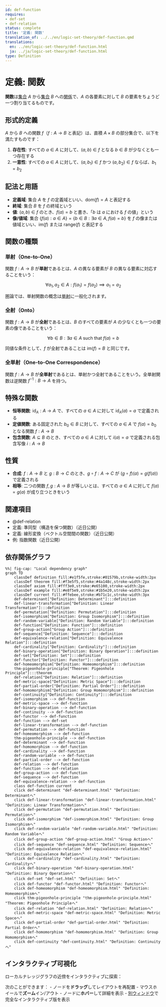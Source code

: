 ```yaml
---
id: def-function
requires:
- def-set
- def-relation
status: complete
title: '定義: 関数'
translation_of: ../../en/logic-set-theory/def-function.qmd
translations:
  en: ../en/logic-set-theory/def-function.html
  ja: ../ja/logic-set-theory/def-function.html
type: Definition
---
```


# 定義: 関数 {#def-function}

**関数**は[集合](def-set.qmd) $A$ から[集合](def-set.qmd) $B$ への[関係](def-relation.qmd)で、$A$ の各要素に対して $B$ の要素をちょうど一つ割り当てるものです。

## 形式的定義

$A$ から $B$ への関数 $f$（$f: A \to B$ と表記）は、直積 $A \times B$ の部分集合で、以下を満たすものです：

1. **存在性**: すべての $a \in A$ に対して、$(a, b) \in f$ となる $b \in B$ が少なくとも一つ存在する
2. **一意性**: すべての $a \in A$ に対して、$(a, b_1) \in f$ かつ $(a, b_2) \in f$ ならば、$b_1 = b_2$

## 記法と用語

- **定義域**: 集合 $A$ を $f$ の定義域といい、$\text{dom}(f) = A$ と表記する
- **終域**: 集合 $B$ を $f$ の終域という
- **値**: $(a, b) \in f$ のとき、$f(a) = b$ と書き、「$b$ は $a$ における $f$ の値」という
- **像/値域**: 集合 $\{f(a) : a \in A\} = \{b \in B : \exists a \in A, f(a) = b\}$ を $f$ の像または値域といい、$\text{im}(f)$ または $\text{range}(f)$ と表記する

## 関数の種類

### 単射（One-to-One）

関数 $f: A \to B$ が**単射**であるとは、$A$ の異なる要素が $B$ の異なる要素に対応することをいう：

$$\forall a_1, a_2 \in A: f(a_1) = f(a_2) \implies a_1 = a_2$$

圏論では、単射関数の概念は[単射](../category-theory/def-monomorphism.qmd)に一般化されます。

### 全射（Onto）

関数 $f: A \to B$ が**全射**であるとは、$B$ のすべての要素が $A$ の少なくとも一つの要素の像であることをいう：

$$\forall b \in B: \exists a \in A \text{ such that } f(a) = b$$

同値な条件として、$f$ が全射であることは $\text{im}(f) = B$ と同じです。

### 全単射（One-to-One Correspondence）

関数 $f: A \to B$ が**全単射**であるとは、単射かつ全射であることをいう。全単射関数は逆関数 $f^{-1}: B \to A$ を持つ。

## 特殊な関数

- **恒等関数**: $\text{id}_A: A \to A$ で、すべての $a \in A$ に対して $\text{id}_A(a) = a$ で定義される
- **定値関数**: ある固定された $b_0 \in B$ に対して、すべての $a \in A$ で $f(a) = b_0$ となる関数 $f: A \to B$
- **包含関数**: $A \subseteq B$ のとき、すべての $a \in A$ に対して $i(a) = a$ で定義される包含写像 $i: A \to B$

## 性質

- **合成**: $f: A \to B$ と $g: B \to C$ のとき、$g \circ f: A \to C$ が $(g \circ f)(a) = g(f(a))$ で定義される
- **相等**: 二つの関数 $f, g: A \to B$ が等しいとは、すべての $a \in A$ に対して $f(a) = g(a)$ が成り立つときをいう

## 関連項目

- @def-relation
- 定義: 準同型（構造を保つ関数）（近日公開）
- 定義: 線形変換（ベクトル空間間の関数）（近日公開）
- 例: 指数関数（近日公開）

## 依存関係グラフ

```mermaid
%%| fig-cap: "Local dependency graph"
graph TD
    classDef definition fill:#e1f5fe,stroke:#01579b,stroke-width:2px
    classDef theorem fill:#f3e5f5,stroke:#4a148c,stroke-width:2px
    classDef axiom fill:#fff3e0,stroke:#e65100,stroke-width:2px
    classDef example fill:#e8f5e9,stroke:#1b5e20,stroke-width:2px
    classDef current fill:#ffebee,stroke:#b71c1c,stroke-width:3px
    def-determinant["Definition: Determinant"]:::definition
    def-linear-transformation["Definition: Linear Transformation"]:::definition
    def-permutation["Definition: Permutation"]:::definition
    def-isomorphism["Definition: Group Isomorphism"]:::definition
    def-random-variable["Definition: Random Variable"]:::definition
    def-function["Definition: Function"]:::definition
    def-group-action["Group Action"]:::definition
    def-sequence["Definition: Sequence"]:::definition
    def-equivalence-relation["Definition: Equivalence Relation"]:::definition
    def-cardinality["Definition: Cardinality"]:::definition
    def-binary-operation["Definition: Binary Operation"]:::definition
    def-set["Definition: Set"]:::definition
    def-functor["Definition: Functor"]:::definition
    def-homeomorphism["Definition: Homeomorphism"]:::definition
    thm-pigeonhole-principle["Theorem: Pigeonhole Principle"]:::theorem
    def-relation["Definition: Relation"]:::definition
    def-metric-space["Definition: Metric Space"]:::definition
    def-partial-order["Definition: Partial Order"]:::definition
    def-homomorphism["Definition: Group Homomorphism"]:::definition
    def-continuity["Definition: Continuity"]:::definition
    def-isomorphism --> def-function
    def-metric-space --> def-function
    def-binary-operation --> def-function
    def-continuity --> def-function
    def-functor --> def-function
    def-function --> def-set
    def-linear-transformation --> def-function
    def-permutation --> def-function
    def-homeomorphism --> def-function
    thm-pigeonhole-principle --> def-function
    def-determinant --> def-function
    def-homomorphism --> def-function
    def-cardinality --> def-function
    def-random-variable --> def-function
    def-partial-order --> def-function
    def-relation --> def-function
    def-function --> def-relation
    def-group-action --> def-function
    def-sequence --> def-function
    def-equivalence-relation --> def-function
    class def-function current
    click def-determinant "def-determinant.html" "Definition: Determinantへ"
    click def-linear-transformation "def-linear-transformation.html" "Definition: Linear Transformationへ"
    click def-permutation "def-permutation.html" "Definition: Permutationへ"
    click def-isomorphism "def-isomorphism.html" "Definition: Group Isomorphismへ"
    click def-random-variable "def-random-variable.html" "Definition: Random Variableへ"
    click def-group-action "def-group-action.html" "Group Actionへ"
    click def-sequence "def-sequence.html" "Definition: Sequenceへ"
    click def-equivalence-relation "def-equivalence-relation.html" "Definition: Equivalence Relationへ"
    click def-cardinality "def-cardinality.html" "Definition: Cardinalityへ"
    click def-binary-operation "def-binary-operation.html" "Definition: Binary Operationへ"
    click def-set "def-set.html" "Definition: Setへ"
    click def-functor "def-functor.html" "Definition: Functorへ"
    click def-homeomorphism "def-homeomorphism.html" "Definition: Homeomorphismへ"
    click thm-pigeonhole-principle "thm-pigeonhole-principle.html" "Theorem: Pigeonhole Principleへ"
    click def-relation "def-relation.html" "Definition: Relationへ"
    click def-metric-space "def-metric-space.html" "Definition: Metric Spaceへ"
    click def-partial-order "def-partial-order.html" "Definition: Partial Orderへ"
    click def-homomorphism "def-homomorphism.html" "Definition: Group Homomorphismへ"
    click def-continuity "def-continuity.html" "Definition: Continuityへ"
```

## インタラクティブ可視化

ローカルナレッジグラフの近傍をインタラクティブに探索：

::: {.graph-viz data-id="def-function" data-width="700" data-height="500"}
:::

次のことができます：
- ノードを**ドラッグ**してレイアウトを再配置
- マウスホイールで**ズーム**イン/アウト
- ノードに**ホバー**して詳細を表示
- [別ウィンドウ](../../output/interactive/def-function.html){target="_blank"}で完全なインタラクティブ版を表示
